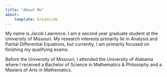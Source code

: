 ```yaml
---
title: "About Me"
about: 
    template: broadside
---
```


My name is Jacob Lawrence. I am a second year graduate student at the University of Missouri. My research interests primarily lie in Analysis and Partial Differential Equations, but currently, I am primarily focused on finishing my qualifying exams.

Before the University of Missouri, I attended the University of Alabama where I received a Bachelor of Science in Mathematics & Philosophy and a Masters of Arts in Mathematics.